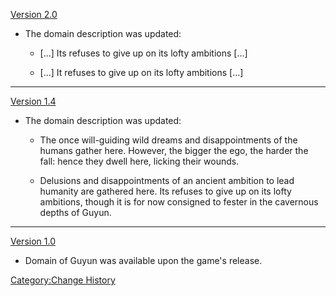 [[Version 2.0]]
*The domain description was updated:
**{{Color|Old description:}} [...] <span class="bg-highlight">Its</span> refuses to give up on its lofty ambitions [...]
**{{Color|New description:}} [...] <span class="bg-highlight">It</span> refuses to give up on its lofty ambitions [...]
----
[[Version 1.4]]
*The domain description was updated:
**{{Color|Old description:}} The once will-guiding wild dreams and disappointments of the humans gather here.  However, the bigger the ego,  the harder the fall: hence they dwell here, licking their wounds.
**{{Color|New description:}} Delusions and disappointments of an ancient ambition to lead humanity are gathered here. Its refuses to give up on its lofty ambitions, though it is for now consigned to fester in the cavernous depths of Guyun.
----
[[Version 1.0]]
*Domain of Guyun was available upon the game's release.
<noinclude>[[Category:Change History]]</noinclude>